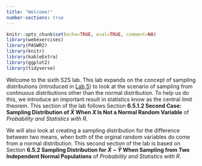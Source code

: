 ```yaml
---
title: "Welcome!"
number-sections: true
---
```


```r
knitr::opts_chunk$set(echo=TRUE, eval=TRUE, comment=NA)
library(webexercises)
library(PASWR2)
library(knitr)
library(kableExtra)
library(ggplot2)
library(tidyverse)
```

<!-- question callout example
:::{.question}
::::{.question-header}
Question
::::
::::{.question-container}
This is where the question text would go.
::::
:::
-->

<!--
::: panel-tabset
## R Script
```r

```

## Console
```r

```
:::
-->

Welcome to the sixth S2S lab. This lab expands on the concept of sampling distributions (introduced in [Lab 5](../Lab5/index.html){target="_blank"}) to look at the scenario of sampling from continuous distributions other than the normal distribution. To help us do this, we introduce an important result in statistics know as the central limit theorem. This section of the lab follows Section **6.5.1.2 Second Case: Sampling Distribution of $\bar X$ When $X$ Is Not a Normal Random Variable** of *Probability and Statistics with R*.

We will also look at creating a sampling distribution for the difference between two means, when both of the orginal random variables do come from a normal distribution. This second section of the lab is based on Section **6.5.2 Sampling Distribution for $\bar X - \bar Y$ When Sampling from Two Independent Normal Populations** of *Probability and Statistics with R*.








